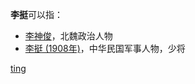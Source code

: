 '''李挺'''可以指：
* [[李神俊|李神俊]]，北魏政治人物
* [[李挺_(1908年)|李挺 (1908年)]]，中华民国军事人物，少将

{{disambig}}

[[Category:二字李姓人名消歧义|ting]]